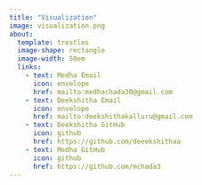 ```yaml
---
title: "Visualization"
image: visualization.png
about:
  template: trestles
  image-shape: rectangle
  image-width: 50em
  links:
    - text: Medha Email
      icon: envelope
      href: mailto:medhachada30@gmail.com
    - text: Deekshitha Email
      icon: envelope
      href: mailto:deekshithakalluru@gmail.com
    - text: Deekshitha GitHub
      icon: github
      href: https://github.com/deeekshithaa
    - text: Medha GitHub
      icon: github
      href: https://github.com/mchada3
---
```

